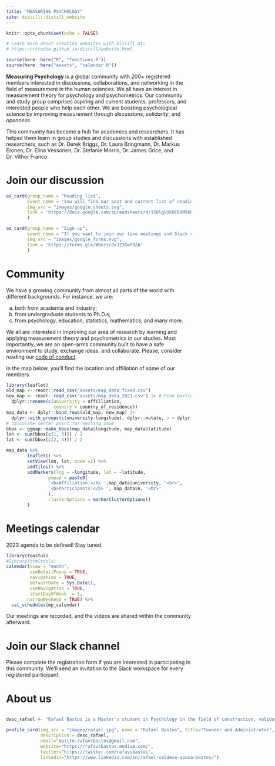 ```yaml
---
title: "MEASURING PSYCHOLOGY"
site: distill::distill_website
---
```


```r
knitr::opts_chunk$set(echo = FALSE)

# Learn more about creating websites with Distill at:
# https://rstudio.github.io/distill/website.html

```

```r
source(here::here("R", "functions.R"))
source(here::here("assets", "calendar.R"))
```


**Measuring Psychology** is a global community with 200+ registered members interested in discussions, collaborations, and networking in the field of measurement in the human sciences. We all have an interest in measurement theory for psychology and psychometrics. Our community and study group comprises aspiring and current students, professors, and interested people who help each other. We are boosting psychological science by improving measurement through *discussions*, *solidarity*, and *openness*.

This community has become a hub for academics and researchers. It has helped them learn in group studies and discussions with established researchers, such as Dr. Derek Briggs, Dr. Laura Bringmann, Dr. Markus Eronen, Dr. Elina Vessonen, Dr. Stefanie Morris, Dr. James Grice, and Dr. Vithor Franco.

<div class="headers">
<h1>Join our discussion</h1>
</div>

```r
as_card(group_name = "Reading list",
        event_name = "You will find our past and current list of readings. Take a look on what we've been studying.",
        img_src = "images/google_sheets.svg",
        link = 'https://docs.google.com/spreadsheets/d/1SOlgVUkUCKVM9kD9AvtMvqsG6lbsh0Nqj9Kom5eESXw/edit#gid=0'
        )
```

```r
as_card(group_name = "Sign up",
        event_name = "If you want to join our live meetings and Slack community, follow this link to complete the registration form. You will also find a link to subscribe to receive updates by email.",
        img_src = "images/google_forms.svg",
        link = 'https://forms.gle/WbnrzcdxJZ3Gwf9ZA'
        )
```

<div class="headers">
<h1>Community</h1>
</div>

We have a growing community from almost all parts of the world with different backgrounds. For instance, we are: 

  a. both from academia and industry;  
  b. from undergraduate students to Ph.D.s;  
  c. from psychology, education, statistics, mathematics, and many more.
  
We all are interested in improving our area of research by learning and applying measurement theory and psychometrics in our studies. Most importantly, we are an open-arms community built to have a safe environment to study, exchange ideas, and collaborate. Please, consider reading our [code of conduct](coc.html).

In the map below, you'll find the location and affiliation of some of our members.

```r
library(leaflet)
old_map <- readr::read_csv("assets/map_data_fixed.csv")
new_map <- readr::read_csv("assets/map_data_2023.csv") |> # From participants_database.R
  dplyr::rename(c(university = affilliation, 
                  country = country_of_residence))
map_data <- dplyr::bind_rows(old_map, new_map) |> 
  dplyr::with_groups(c(university:longitude), dplyr::mutate, n = dplyr::n())
# calculate center point for setting zoom
bbox <- ggmap::make_bbox(map_data$longitude, map_data$latitude)
lon <- sum(bbox[c(1, 3)]) / 2
lat <- sum(bbox[c(2, 4)]) / 2

map_data %>% 
        leaflet() %>%
        setView(lon, lat, zoom =2) %>% 
        addTiles() %>% 
        addMarkers(lng = ~longitude, lat = ~latitude, 
                popup = paste0(
                '<b>Affiliation:</b> ',map_data$university, '<br>',
                '<b>Participants:</b> ', map_data$n, '<br>'
                ),
                clusterOptions = markerClusterOptions()
        )
```


<div class="headers">
<h1>Meetings calendar</h1>
</div>

2023 agenda to be defined! Stay tuned.

```r
library(toastui)
#library(htmltools)
calendar(view = "month", 
         useDetailPopup = TRUE,
         navigation = TRUE,
         defaultDate = Sys.Date(),
         useNavigation = TRUE,
         startDayOfWeek  = 1, 
        narrowWeekend = TRUE) %>%
  cal_schedules(mp_calendar)

```

Our meetings are recorded, and the videos are shared within the community afterward.


<div class="headers">
<h1>Join our Slack channel</h1>
</div>

Please complete the registration form if you are interested in participating in this community. We'll send an invitation to the Slack workspace for every registered participant.

<div class="headers">
<h1>About us</h1>
</div>


:::::::::::::: {.columns}
::: {.wrap width="50%"}


```r
desc_rafael <- "Rafael Bastos is a Master's student in Psychology in the field of construction, validation, and standardization of instruments at São Francisco University (Brazil). Works mainly on the following subjects: psychometrics, statistics, and quantitative methods."

profile_card(img_src = "images/rafael.jpg", name = "Rafael Bastos", title="Founder and Administrator", 
             description = desc_rafael, 
             email="mailto:rafavsbastos@gmail.com",
             website="https://rafavsbastos.medium.com/",
             twitter="https://twitter.com/rafavsbastos",
             linkedin="https://www.linkedin.com/in/rafael-valdece-sousa-bastos/")

``` 

:::
::: {.wrap width="50%"}

```r
desc_marwin <- "Marwin Carmo is a Master's student in Psychiatry at University of São Paulo (Brazil). Interested in:
sleep medicine, psychometrics, quantitative methods, open science, and R programming."

profile_card(img_src = "images/marwin.jpg", name = "Marwin Carmo", title = "Founder and Administrator",
             description = desc_marwin, 
             email="mailto:marwin@usp.br",
             website="https://marwincarmo.github.io/",
             twitter="https://twitter.com/marwincarmo",
             linkedin="https://www.linkedin.com/in/marwin-carmo/")
``` 

:::
::::::::::::::

